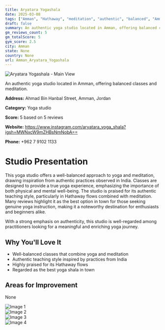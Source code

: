 ```yaml
---
title: Aryatara Yogashala
date: 2025-03-08
tags: ["Amman", "Hathaway", "meditation", "authentic", "balanced", "Amman"]  
draft: false
summary: An authentic yoga studio located in Amman, offering balanced classes and meditation.
gm_reviews_count: 5
gm_totalScore: 5
gym_score: 2.5
city: Amman
state: None
country: None
url: Amman_Aryatara_Yogashala
---
```


<div className="aspect-[16/9] relative my-8">
  <img 
    src="https://lh5.googleusercontent.com/p/AF1QipMaAcKCWj6p-cGuW7BTsUl3IFb_FNV3c7RRrlcW=w1920-h1080-k-no"
    alt="Aryatara Yogashala - Main View"
    className="object-cover absolute inset-0 w-full h-full rounded-lg"
  />
</div>

An authentic yoga studio located in Amman, offering balanced classes and meditation.

**Address:** Ahmad Bin Hanbal Street, Amman, Jordan

**Category:** Yoga studio

**Score:** 5 based on 5 reviews

**Website:** https://www.instagram.com/aryatara_yoga_shala?igsh=MWNxcW9mZHBsNmNobA==

**Phone:** +962 7 9102 1133

# Studio Presentation

This yoga studio offers a well-balanced approach to yoga and meditation, drawing inspiration from authentic practices observed in India. Classes are designed to provide a true yoga experience, emphasizing the importance of both physical and mental well-being. The studio is praised for its authentic teaching style, particularly in Hathaway flows combined with meditation. Many reviews highlight it as the best option in town for those seeking genuine yoga instruction, making it a noteworthy destination for enthusiasts and beginners alike.

With a strong emphasis on authenticity, this studio is well-regarded among practitioners looking for a meaningful and enriching yoga journey.

## Why You'll Love It

- Well-balanced classes that combine yoga and meditation
- Authentic teaching style inspired by practices from India
- Highly praised for its Hathaway flows
- Regarded as the best yoga shala in town

## Areas for Improvement

None

<div className="grid grid-cols-1 xl:grid-cols-2 gap-4 my-8">
<div className="aspect-[4/3] relative"><img src="https://lh5.googleusercontent.com/p/AF1QipOntihVPXOqxdiYbAfOXY5VUWvtG0BBOiysqxS3=w1920-h1080-k-no" alt="Image 1" className="object-cover absolute inset-0 w-full h-full rounded-lg" /></div>
<div className="aspect-[4/3] relative"><img src="https://lh5.googleusercontent.com/p/AF1QipOrIbYlcT1puuu_lNel6om02Yp6yHYlfVaIkXHi=w1920-h1080-k-no" alt="Image 2" className="object-cover absolute inset-0 w-full h-full rounded-lg" /></div>
<div className="aspect-[4/3] relative"><img src="https://lh5.googleusercontent.com/p/AF1QipP_7m0RDIwz1S_MiWKAd4TkKzrrGg9cb3s3hsrR=w1920-h1080-k-no" alt="Image 3" className="object-cover absolute inset-0 w-full h-full rounded-lg" /></div>
<div className="aspect-[4/3] relative"><img src="https://lh5.googleusercontent.com/p/AF1QipP7hX6Ui5ic9EBWLndVTAPgrqD_GlWfT1WRaq-i=w1920-h1080-k-no" alt="Image 4" className="object-cover absolute inset-0 w-full h-full rounded-lg" /></div>
</div>